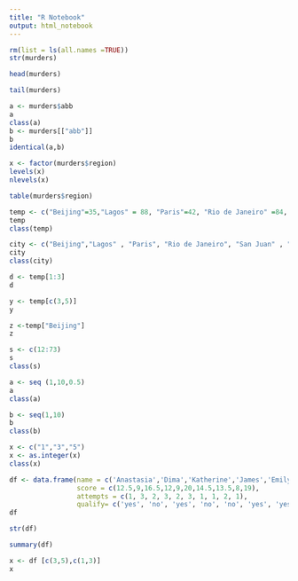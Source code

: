 ---
title: "R Notebook"
output: html_notebook
---



```{r}
rm(list = ls(all.names =TRUE))
str(murders)
```


```{r}
head(murders)
```


```{r}
tail(murders)
```


```{r}
a <- murders$abb
a
class(a)
b <- murders[["abb"]]
b
identical(a,b)
```


```{r}
x <- factor(murders$region)
levels(x)
nlevels(x)
```


```{r}
table(murders$region)
```


```{r}
temp <- c("Beijing"=35,"Lagos" = 88, "Paris"=42, "Rio de Janeiro" =84, "San Juan" = 81, "Toronto" = 30)
temp
class(temp)
```


```{r}
city <- c("Beijing","Lagos" , "Paris", "Rio de Janeiro", "San Juan" , "Toronto" )
city
class(city)
```


```{r}
d <- temp[1:3]
d
```


```{r}
y <- temp[c(3,5)]
y
```


```{r}
z <-temp["Beijing"]
z
```


```{r}
s <- c(12:73)
s
class(s)
```


```{r}
a <- seq (1,10,0.5)
a
class(a)
```


```{r}
b <- seq(1,10)
b
class(b)
```


```{r}
x <- c("1","3","5")
x <- as.integer(x)
class(x)
```


```{r}
df <- data.frame(name = c('Anastasia','Dima','Katherine','James','Emily','Michael','Matthew','Laura','Kevin','Jonas'),
                 score = c(12.5,9,16.5,12,9,20,14.5,13.5,8,19),
                 attempts = c(1, 3, 2, 3, 2, 3, 1, 1, 2, 1),
                 qualify= c('yes', 'no', 'yes', 'no', 'no', 'yes', 'yes', 'no', 'no', 'yes'))
df
```


```{r}
str(df)
```


```{r}
summary(df)
```


```{r}
x <- df [c(3,5),c(1,3)]
x
```


